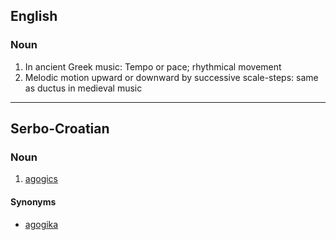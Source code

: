==English==

===Noun===
{{en-noun}}

# In ancient Greek music: Tempo or pace; rhythmical movement
# Melodic motion upward or downward by successive scale-steps: same as ductus in medieval music

----

==Serbo-Croatian==

===Noun===
{{sh-noun|r|g=f|агоге}}

# [[agogics]]

====Synonyms====
* [[agogika#Serbo-Croatian|agogika]]